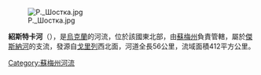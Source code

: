 [[Image:Р._Шостка.jpg|right]]

'''紹斯特卡河'''（{{lang-uk|Шостка}}），是[[烏克蘭|烏克蘭]]的河流，位於該國東北部，由[[蘇梅州|蘇梅州]]負責管轄，屬於[[傑斯納河|傑斯納河]]的支流，發源自[[戈里列|戈里列]]西北面，河道全長56公里，流域面積412平方公里。

{{DEFAULTSORT:Шостка (річка)}}
[[Category:蘇梅州河流|Category:蘇梅州河流]]


{{Ukraine-river-stub}}